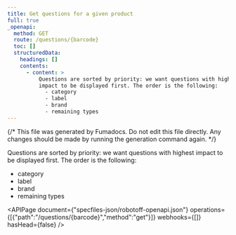 ```yaml
---
title: Get questions for a given product
full: true
_openapi:
  method: GET
  route: /questions/{barcode}
  toc: []
  structuredData:
    headings: []
    contents:
      - content: >
          Questions are sorted by priority: we want questions with highest
          impact to be displayed first. The order is the following:
            - category
            - label
            - brand
            - remaining types
---
```


{/* This file was generated by Fumadocs. Do not edit this file directly. Any changes should be made by running the generation command again. */}

Questions are sorted by priority: we want questions with highest impact to be displayed first. The order is the following:
  - category
  - label
  - brand
  - remaining types


<APIPage document={"specfiles-json/robotoff-openapi.json"} operations={[{"path":"/questions/{barcode}","method":"get"}]} webhooks={[]} hasHead={false} />